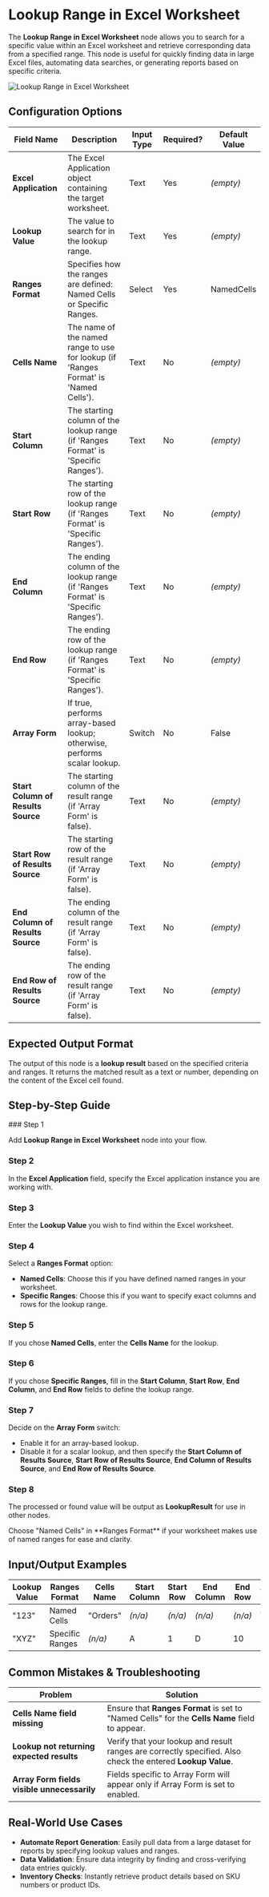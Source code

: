 
# Lookup Range in Excel Worksheet

The **Lookup Range in Excel Worksheet** node allows you to search for a specific value within an Excel worksheet and retrieve corresponding data from a specified range. This node is useful for quickly finding data in large Excel files, automating data searches, or generating reports based on specific criteria.

![Lookup Range in Excel Worksheet](./lookup-range-excel-worksheet.png)

## Configuration Options

| Field Name                         | Description                                                                          | Input Type | Required? | Default Value |
| ---------------------------------- | ------------------------------------------------------------------------------------ | ---------- | --------- | ------------- |
| **Excel Application**              | The Excel Application object containing the target worksheet.                        | Text       | Yes       | _(empty)_     |
| **Lookup Value**                   | The value to search for in the lookup range.                                         | Text       | Yes       | _(empty)_     |
| **Ranges Format**                  | Specifies how the ranges are defined: Named Cells or Specific Ranges.                | Select     | Yes       | NamedCells    |
| **Cells Name**                     | The name of the named range to use for lookup (if 'Ranges Format' is 'Named Cells'). | Text       | No        | _(empty)_     |
| **Start Column**                   | The starting column of the lookup range (if 'Ranges Format' is 'Specific Ranges').   | Text       | No        | _(empty)_     |
| **Start Row**                      | The starting row of the lookup range (if 'Ranges Format' is 'Specific Ranges').      | Text       | No        | _(empty)_     |
| **End Column**                     | The ending column of the lookup range (if 'Ranges Format' is 'Specific Ranges').     | Text       | No        | _(empty)_     |
| **End Row**                        | The ending row of the lookup range (if 'Ranges Format' is 'Specific Ranges').        | Text       | No        | _(empty)_     |
| **Array Form**                     | If true, performs array-based lookup; otherwise, performs scalar lookup.             | Switch     | No        | False         |
| **Start Column of Results Source** | The starting column of the result range (if 'Array Form' is false).                  | Text       | No        | _(empty)_     |
| **Start Row of Results Source**    | The starting row of the result range (if 'Array Form' is false).                     | Text       | No        | _(empty)_     |
| **End Column of Results Source**   | The ending column of the result range (if 'Array Form' is false).                    | Text       | No        | _(empty)_     |
| **End Row of Results Source**      | The ending row of the result range (if 'Array Form' is false).                       | Text       | No        | _(empty)_     |

## Expected Output Format

The output of this node is a **lookup result** based on the specified criteria and ranges. It returns the matched result as a text or number, depending on the content of the Excel cell found.

## Step-by-Step Guide

<Steps>
### Step 1

Add **Lookup Range in Excel Worksheet** node into your flow.

### Step 2

In the **Excel Application** field, specify the Excel application instance you are working with.

### Step 3

Enter the **Lookup Value** you wish to find within the Excel worksheet.

### Step 4

Select a **Ranges Format** option:

- **Named Cells**: Choose this if you have defined named ranges in your worksheet.
- **Specific Ranges**: Choose this if you want to specify exact columns and rows for the lookup range.

### Step 5

If you chose **Named Cells**, enter the **Cells Name** for the lookup.

### Step 6

If you chose **Specific Ranges**, fill in the **Start Column**, **Start Row**, **End Column**, and **End Row** fields to define the lookup range.

### Step 7

Decide on the **Array Form** switch:

- Enable it for an array-based lookup.
- Disable it for a scalar lookup, and then specify the **Start Column of Results Source**, **Start Row of Results Source**, **End Column of Results Source**, and **End Row of Results Source**.

### Step 8

The processed or found value will be output as **LookupResult** for use in other nodes.

</Steps>

<Callout type="info" title="Tip">
  Choose "Named Cells" in **Ranges Format** if your worksheet makes use of named
  ranges for ease and clarity.
</Callout>

## Input/Output Examples

| Lookup Value | Ranges Format   | Cells Name | Start Column | Start Row | End Column | End Row | Array Form | Output Value  | Output Type |
| ------------ | --------------- | ---------- | ------------ | --------- | ---------- | ------- | ---------- | ------------- | ----------- |
| "123"        | Named Cells     | "Orders"   | _(n/a)_      | _(n/a)_   | _(n/a)_    | _(n/a)_ | True       | "Order 12345" | Text        |
| "XYZ"        | Specific Ranges | _(n/a)_    | A            | 1         | D          | 10      | False      | "Result XYZ"  | Text        |

## Common Mistakes & Troubleshooting

| Problem                                     | Solution                                                                                                    |
| ------------------------------------------- | ----------------------------------------------------------------------------------------------------------- |
| **Cells Name field missing**                | Ensure that **Ranges Format** is set to "Named Cells" for the **Cells Name** field to appear.               |
| **Lookup not returning expected results**   | Verify that your lookup and result ranges are correctly specified. Also check the entered **Lookup Value**. |
| **Array Form fields visible unnecessarily** | Fields specific to Array Form will appear only if Array Form is set to enabled.                             |

## Real-World Use Cases

- **Automate Report Generation**: Easily pull data from a large dataset for reports by specifying lookup values and ranges.
- **Data Validation**: Ensure data integrity by finding and cross-verifying data entries quickly.
- **Inventory Checks**: Instantly retrieve product details based on SKU numbers or product IDs.
